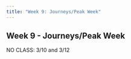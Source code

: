 ```yaml
---
title: "Week 9: Journeys/Peak Week"
---
```


::: {.content-visible when-format="pdf"}

## Week 9 - Journeys/Peak Week

:::


NO CLASS: 3/10 and 3/12



